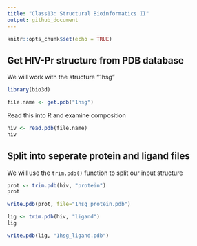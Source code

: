 ```yaml
---
title: "Class13: Structural Bioinformatics II"
output: github_document
---
```


```r
knitr::opts_chunk$set(echo = TRUE)
```

## Get HIV-Pr structure from PDB database

 We will work with the structure "1hsg"
```r
library(bio3d)

file.name <- get.pdb("1hsg")
```

Read this into R and examine composition

```r
hiv <- read.pdb(file.name)
hiv
```

## Split into seperate protein and ligand files

We will use the `trim.pdb()` function to split our input structure

```r
prot <- trim.pdb(hiv, "protein")
prot
```

```r
write.pdb(prot, file="1hsg_protein.pdb")
```

```r
lig <- trim.pdb(hiv, "ligand")
lig
```

```r
write.pdb(lig, "1hsg_ligand.pdb")
```


















